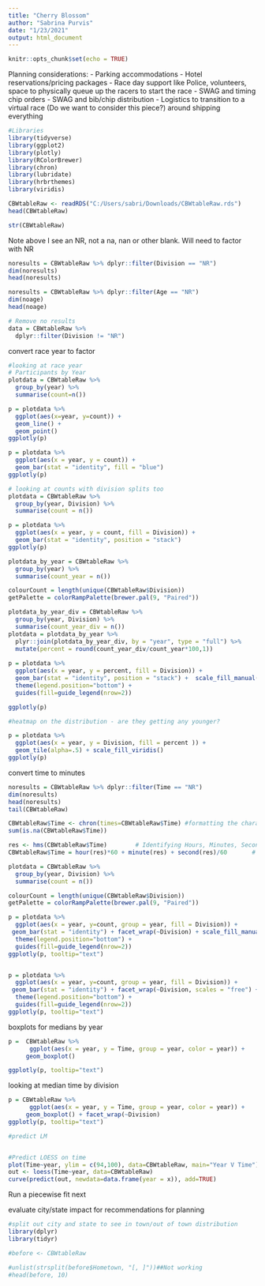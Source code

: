 ```yaml
---
title: "Cherry Blossom"
author: "Sabrina Purvis"
date: "1/23/2021"
output: html_document
---
```


```r
knitr::opts_chunk$set(echo = TRUE)
```

Planning considerations:
 - Parking accommodations
 - Hotel reservations/pricing packages
 - Race day support like Police, volunteers, space to physically queue up the racers to start the race
 - SWAG and timing chip orders
 - SWAG and bib/chip distribution
 - Logistics to transition to a virtual race (Do we want to consider this piece?) around shipping everything

```r
#Libraries
library(tidyverse)
library(ggplot2)
library(plotly)
library(RColorBrewer)
library(chron)
library(lubridate)
library(hrbrthemes)
library(viridis)
```

```r
CBWtableRaw <- readRDS("C:/Users/sabri/Downloads/CBWtableRaw.rds")
head(CBWtableRaw)
```
```r
str(CBWtableRaw)
```
Note above I see an NR, not a na, nan or other blank.  Will need to factor with NR

```r
noresults = CBWtableRaw %>% dplyr::filter(Division == "NR")
dim(noresults)
head(noresults)
```

```r
noresults = CBWtableRaw %>% dplyr::filter(Age == "NR")
dim(noage)
head(noage)
```


```r
# Remove no results
data = CBWtableRaw %>% 
  dplyr::filter(Division != "NR")
```

convert race year to factor
```r
#looking at race year
# Participants by Year
plotdata = CBWtableRaw %>% 
  group_by(year) %>% 
  summarise(count=n()) 

p = plotdata %>% 
  ggplot(aes(x=year, y=count)) +
  geom_line() +
  geom_point()
ggplotly(p)

p = plotdata %>% 
  ggplot(aes(x = year, y = count)) + 
  geom_bar(stat = "identity", fill = "blue")
ggplotly(p) 
```

```r
# looking at counts with division splits too
plotdata = CBWtableRaw %>% 
  group_by(year, Division) %>% 
  summarise(count = n())

p = plotdata %>% 
  ggplot(aes(x = year, y = count, fill = Division)) + 
  geom_bar(stat = "identity", position = "stack") 
ggplotly(p)

```


```r
plotdata_by_year = CBWtableRaw %>% 
  group_by(year) %>% 
  summarise(count_year = n())

colourCount = length(unique(CBWtableRaw$Division))
getPalette = colorRampPalette(brewer.pal(9, "Paired"))

plotdata_by_year_div = CBWtableRaw %>% 
  group_by(year, Division) %>% 
  summarise(count_year_div = n())
plotdata = plotdata_by_year %>% 
  plyr::join(plotdata_by_year_div, by = "year", type = "full") %>% 
  mutate(percent = round(count_year_div/count_year*100,1))
  
p = plotdata %>% 
  ggplot(aes(x = year, y = percent, fill = Division)) + 
  geom_bar(stat = "identity", position = "stack") +  scale_fill_manual(values = getPalette(colourCount)) +
  theme(legend.position="bottom") +
  guides(fill=guide_legend(nrow=2))

ggplotly(p) 
```
```r
#heatmap on the distribution - are they getting any younger?

p = plotdata %>% 
  ggplot(aes(x = year, y = Division, fill = percent )) + 
  geom_tile(alpha=.5) + scale_fill_viridis()
ggplotly(p) 

```



convert time to minutes
```r
noresults = CBWtableRaw %>% dplyr::filter(Time == "NR")
dim(noresults)
head(noresults)
tail(CBWtableRaw)
```


```r
CBWtableRaw$Time <- chron(times=CBWtableRaw$Time) #formatting the character string for time to HH:MM:SS
sum(is.na(CBWtableRaw$Time))

res <- hms(CBWtableRaw$Time)        # Identifying Hours, Minutes, Seconds
CBWtableRaw$Time = hour(res)*60 + minute(res) + second(res)/60       # convert hours to minutes, add minutes, and convert seconds to minutes and add
```



```r

plotdata = CBWtableRaw %>% 
  group_by(year, Division) %>% 
  summarise(count = n())

colourCount = length(unique(CBWtableRaw$Division))
getPalette = colorRampPalette(brewer.pal(9, "Paired"))

p = plotdata %>% 
  ggplot(aes(x = year, y=count, group = year, fill = Division)) + 
 geom_bar(stat = "identity") + facet_wrap(~Division) + scale_fill_manual(values = getPalette(colourCount)) +
  theme(legend.position="bottom") +
  guides(fill=guide_legend(nrow=2))
ggplotly(p, tooltip="text") 


p = plotdata %>% 
  ggplot(aes(x = year, y=count, group = year, fill = Division)) + 
 geom_bar(stat = "identity") + facet_wrap(~Division, scales = "free") + scale_fill_manual(values = getPalette(colourCount)) +
  theme(legend.position="bottom") +
  guides(fill=guide_legend(nrow=2))
ggplotly(p, tooltip="text") 
```
boxplots for medians by year
```r
p =  CBWtableRaw %>% 
      ggplot(aes(x = year, y = Time, group = year, color = year)) + 
     geom_boxplot()

ggplotly(p, tooltip="text") 
```
looking at median time by division
```r
p = CBWtableRaw %>% 
      ggplot(aes(x = year, y = Time, group = year, color = year)) + 
     geom_boxplot() + facet_wrap(~Division)
ggplotly(p, tooltip="text") 
```

```r
#predict LM


#Predict LOESS on time
plot(Time~year, ylim = c(94,100), data=CBWtableRaw, main="Year V Time")
out <- loess(Time~year, data=CBWtableRaw)
curve(predict(out, newdata=data.frame(year = x)), add=TRUE)
```

Run a piecewise fit next


evaluate city/state impact for recommendations for planning
```r
#split out city and state to see in town/out of town distribution
library(dplyr)
library(tidyr)

#before <- CBWtableRaw

#unlist(strsplit(before$Hometown, "[, ]"))##Not working
#head(before, 10)

```

